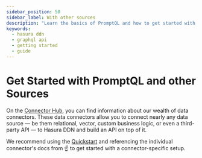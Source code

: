 ```yaml
---
sidebar_position: 50
sidebar_label: With other sources
description: "Learn the basics of PromptQL and how to get started with other sources."
keywords:
  - hasura ddn
  - graphql api
  - getting started
  - guide
---
```



# Get Started with PromptQL and other Sources

On the [Connector Hub](https://hasura.io/connectors), you can find information about our wealth of data connectors.
These data connectors allow you to connect nearly any data source — be them relational, vector, custom business logic,
or even a third-party API — to Hasura DDN and build an API on top of it.

We recommend using the [Quickstart](/quickstart.mdx) and referencing the individual connector's docs from ☝️ to get
started with a connector-specific setup.

